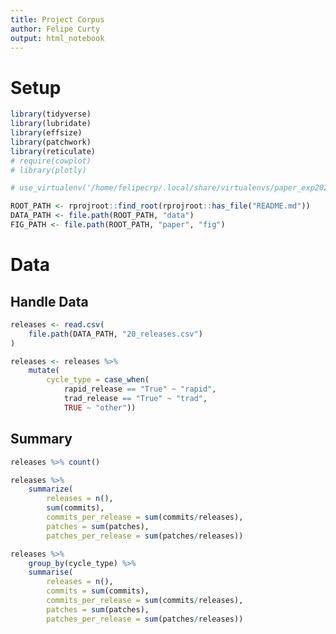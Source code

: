 ```yaml
---
title: Project Corpus
author: Felipe Curty
output: html_notebook
---
```


# Setup
```r
library(tidyverse)
library(lubridate)
library(effsize)
library(patchwork)
library(reticulate)
# require(cowplot)
# library(plotly)

# use_virtualenv('/home/felipecrp/.local/share/virtualenvs/paper_exp2022colab-BDsA1oWT')

ROOT_PATH <- rprojroot::find_root(rprojroot::has_file("README.md"))
DATA_PATH <- file.path(ROOT_PATH, "data")
FIG_PATH <- file.path(ROOT_PATH, "paper", "fig")
```

# Data

## Handle Data
```r
releases <- read.csv(
    file.path(DATA_PATH, "20_releases.csv")
)

releases <- releases %>%
    mutate(
        cycle_type = case_when(
            rapid_release == "True" ~ "rapid",
            trad_release == "True" ~ "trad",
            TRUE ~ "other"))
```

## Summary
```r
releases %>% count()

releases %>%
    summarize(
        releases = n(),
        sum(commits),
        commits_per_release = sum(commits/releases),
        patches = sum(patches),
        patches_per_release = sum(patches/releases))

releases %>%
    group_by(cycle_type) %>%
    summarise(
        releases = n(),
        commits = sum(commits),
        commits_per_release = sum(commits/releases),
        patches = sum(patches),
        patches_per_release = sum(patches/releases))

```
